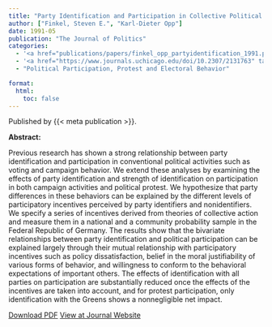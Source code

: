 ```yaml
---
title: "Party Identification and Participation in Collective Political Action"
author: ["Finkel, Steven E.", "Karl-Dieter Opp"]
date: 1991-05
publication: "The Journal of Politics"
categories:
  - '<a href="publications/papers/finkel_opp_partyidentification_1991.pdf" target="_blank">PDF</a>'
  - '<a href="https://www.journals.uchicago.edu/doi/10.2307/2131763" target="_blank">Journal</a>'
  - "Political Participation, Protest and Electoral Behavior"

format:
  html:
    toc: false
---
```


Published by {{< meta publication >}}.

**Abstract:**

::: justify-text
Previous research has shown a strong relationship between party identification and participation in conventional political activities such as voting and campaign behavior. We extend these analyses by examining the effects of party identification and strength of identification on participation in both campaign activities and political protest. We hypothesize that party differences in these behaviors can be explained by the different levels of participatory incentives perceived by party identifiers and nonidentifiers. We specify a series of incentives derived from theories of collective action and measure them in a national and a community probability sample in the Federal Republic of Germany. The results show that the bivariate relationships between party identification and political participation can be explained largely through their mutual relationship with participatory incentives such as policy dissatisfaction, belief in the moral justifiability of various forms of behavior, and willingness to conform to the behavioral expectations of important others. The effects of identification with all parties on participation are substantially reduced once the effects of the incentives are taken into account, and for protest participation, only identification with the Greens shows a nonnegligible net impact.
:::

[Download PDF](papers/finkel_opp_partyidentification_1991.pdf){.btn .btn-outline-success target="_blank"} [View at Journal Website](https://www.journals.uchicago.edu/doi/10.2307/2131763){.btn .btn-outline-success target="_blank"}
